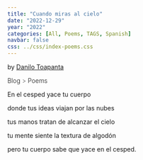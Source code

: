 ```yaml
---
title: "Cuando miras al cielo"
date: "2022-12-29"
year: "2022"
categories: [All, Poems, TAGS, Spanish]
navbar: false
css: ../css/index-poems.css
---
```

<span class='by-danilo-toapanta'>by <a href='../../about/'>Danilo Toapanta</a> </span>

<div style="font-weight:300;">
<a href="../../blog/" style="text-decoration: none;" >Blog </a> <a style="text-decoration: none; pointer-events: none; font-weight: 250;" href="">></a> <a href="../../blog/#category=Poems" style="text-decoration: none;" >Poems</a>
</div>

<div class="poem-text">

En el cesped yace tu cuerpo

donde tus ideas viajan por las nubes

tus manos tratan de alcanzar el cielo

tu mente siente la textura de algodón

pero tu cuerpo sabe que yace en el cesped.

</div>

























